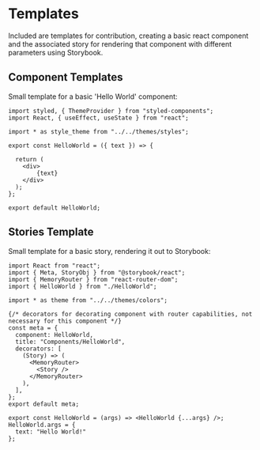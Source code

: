 
<Meta title="Misc/Templates" />

# Templates

Included are templates for contribution, creating a basic react component and the associated story for rendering that component with different parameters using Storybook.

## Component Templates

Small template for a basic 'Hello World' component:

```
import styled, { ThemeProvider } from "styled-components";
import React, { useEffect, useState } from "react";

import * as style_theme from "../../themes/styles";

export const HelloWorld = ({ text }) => {

  return (
    <div>
        {text}
    </div>
  );
};

export default HelloWorld;

```

## Stories Template

Small template for a basic story, rendering it out to Storybook:

```
import React from "react";
import { Meta, StoryObj } from "@storybook/react";
import { MemoryRouter } from "react-router-dom";
import { HelloWorld } from "./HelloWorld";

import * as theme from "../../themes/colors";

{/* decorators for decorating component with router capabilities, not necessary for this component */}
const meta = {
  component: HelloWorld,
  title: "Components/HelloWorld",
  decorators: [
    (Story) => (
      <MemoryRouter>
        <Story />
      </MemoryRouter>
    ),
  ],
};
export default meta;

export const HelloWorld = (args) => <HelloWorld {...args} />;
HelloWorld.args = {
  text: "Hello World!"
};

```
